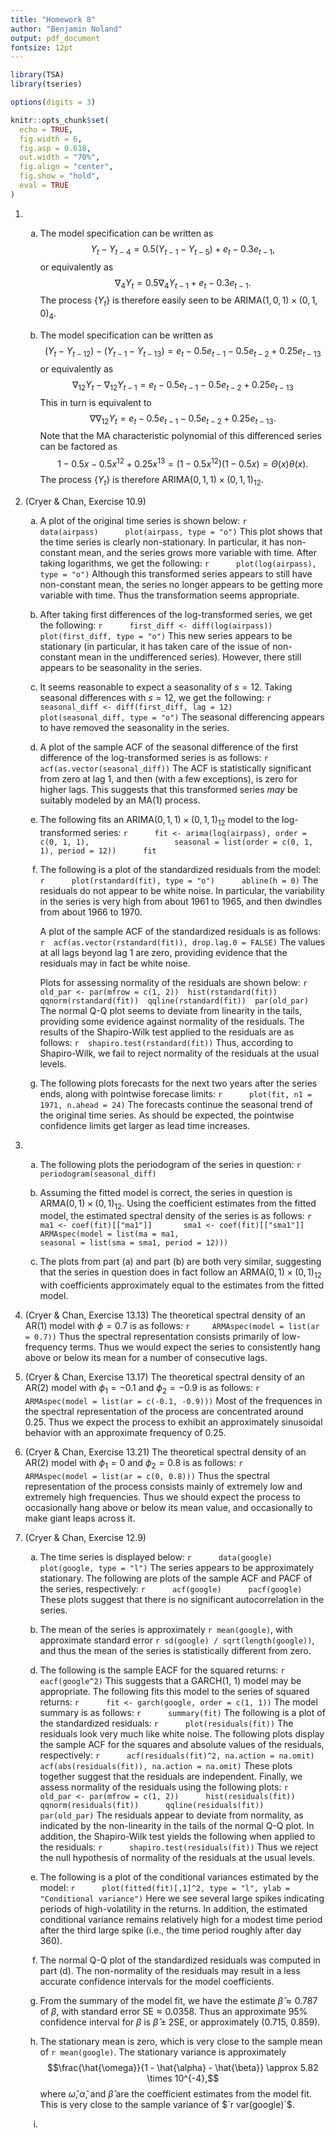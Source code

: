 ```yaml
---
title: "Homework 8"
author: "Benjamin Noland"
output: pdf_document
fontsize: 12pt
---
```


```r
library(TSA)
library(tseries)

options(digits = 3)

knitr::opts_chunk$set(
  echo = TRUE,
  fig.width = 6,
  fig.asp = 0.618,
  out.width = "70%",
  fig.align = "center",
  fig.show = "hold",
  eval = TRUE
)
```

\newcommand{\var}{\mathrm{Var}}
\newcommand{\cov}{\mathrm{Cov}}
\newcommand{\corr}{\mathrm{Corr}}
\newcommand{\E}{\mathrm{E}}
\newcommand{\pr}{\mathrm{P}}

1.
    a. The model specification can be written as
    $$Y_t - Y_{t-4} = 0.5(Y_{t-1} - Y_{t-5}) + e_t - 0.3e_{t-1},$$
    or equivalently as
    $$\nabla_4 Y_t = 0.5\nabla_4 Y_{t-1} + e_t - 0.3e_{t-1}.$$
    The process $\{Y_t\}$ is therefore easily seen to be ARIMA$(1, 0, 1) \times
    (0, 1, 0)_4$.
    
    b. The model specification can be written as
    $$(Y_t - Y_{t-12}) - (Y_{t-1} - Y_{t-13})
      = e_t - 0.5e_{t-1} - 0.5e_{t-2} + 0.25e_{t-13}$$
    or equivalently as
    $$\nabla_{12} Y_t - \nabla_{12} Y_{t-1}
      = e_t - 0.5e_{t-1} - 0.5e_{t-2} + 0.25e_{t-13}$$
    This in turn is equivalent to
    $$\nabla \nabla_{12} Y_t = e_t - 0.5e_{t-1} - 0.5e_{t-2} + 0.25e_{t-13}.$$
    Note that the MA characteristic polynomial of this differenced series can be
    factored as
    $$1 - 0.5x - 0.5x^{12} + 0.25x^{13}
      = (1 - 0.5x^{12})(1 - 0.5x)
      = \Theta(x) \theta(x).$$
    The process $\{Y_t\}$ is therefore ARIMA$(0, 1, 1) \times (0, 1, 1)_{12}$.

2. (Cryer & Chan, Exercise 10.9)
    a. A plot of the original time series is shown below:
        ```r
        data(airpass)
        plot(airpass, type = "o")
        ```
        This plot shows that the time series is clearly non-stationary. In
        particular, it has non-constant mean, and the series grows more variable
        with time. After taking logarithms, we get the following:
        ```r
        plot(log(airpass), type = "o")
        ```
        Although this transformed series appears to still have non-constant
        mean, the series no longer appears to be getting more variable with
        time. Thus the transformation seems appropriate.
    
    b. After taking first differences of the log-transformed series, we get the
    following:
        ```r
        first_diff <- diff(log(airpass))
        plot(first_diff, type = "o")
        ```
        This new series appears to be stationary (in particular, it has taken
        care of the issue of non-constant mean in the undifferenced series).
        However, there still appears to be seasonality in the series.
        
    c. It seems reasonable to expect a seasonality of $s = 12$. Taking seasonal
    differences with $s = 12$, we get the following:
        ```r
        seasonal_diff <- diff(first_diff, lag = 12)
        plot(seasonal_diff, type = "o")
        ```
        The seasonal differencing appears to have removed the seasonality in the
        series.
    
    d. A plot of the sample ACF of the seasonal difference of the first
    difference of the log-transformed series is as follows:
        ```r
        acf(as.vector(seasonal_diff))
        ```
        The ACF is statistically significant from zero at lag 1, and then (with
        a few exceptions), is zero for higher lags. This suggests that this
        transformed series *may* be suitably modeled by an MA(1) process.
    
    e. The following fits an ARIMA$(0, 1, 1) \times (0, 1, 1)_{12}$ model to the
    log-transformed series:
        ```r
        fit <- arima(log(airpass), order = c(0, 1, 1),
                     seasonal = list(order = c(0, 1, 1), period = 12))
        fit
        ```

    <!-- TODO: May want to drop first 13 residuals in the following. -->
    f. The following is a plot of the standardized residuals from the model:
        ```r
        plot(rstandard(fit), type = "o")
        abline(h = 0)
        ```
        The residuals do not appear to be white noise. In particular, the
        variability in the series is very high from about 1961 to 1965, and then
        dwindles from about 1966 to 1970.
        
        A plot of the sample ACF of the standardized residuals is as follows:
        ```r
        acf(as.vector(rstandard(fit)), drop.lag.0 = FALSE)
        ```
        The values at all lags beyond lag 1 are zero, providing evidence that
        the residuals may in fact be white noise.
        
        Plots for assessing normality of the residuals are shown below:
        ```r
        old_par <- par(mfrow = c(1, 2))
        hist(rstandard(fit))
        qqnorm(rstandard(fit))
        qqline(rstandard(fit))
        par(old_par)
        ```
        The normal Q-Q plot seems to deviate from linearity in the tails,
        providing some evidence against normality of the residuals. The results
        of the Shapiro-Wilk test applied to the residuals are as follows:
        ```r
        shapiro.test(rstandard(fit))
        ```
        Thus, according to Shapiro-Wilk, we fail to reject normality of the
        residuals at the usual levels.
    
    g. The following plots forecasts for the next two years after the series
    ends, along with pointwise forecase limits:
        ```r
        plot(fit, n1 = 1971, n.ahead = 24)
        ```
        The forecasts continue the seasonal trend of the original time series.
        As should be expected, the pointwise confidence limits get larger as
        lead time increases.

3.
    a. The following plots the periodogram of the series in question:
        ```r
        periodogram(seasonal_diff)
        ```

    b. Assuming the fitted model is correct, the series in question is
    ARMA$(0, 1) \times (0, 1)_{12}$. Using the coefficient estimates from the
    fitted model, the estimated spectral density of the series is as follows:
        ```r
        ma1 <- coef(fit)[["ma1"]]
        sma1 <- coef(fit)[["sma1"]]
        ARMAspec(model = list(ma = ma1,
                              seasonal = list(sma = sma1, period = 12)))
        ```

    c. The plots from part (a) and part (b) are both very similar, suggesting
    that the series in question does in fact follow an ARMA$(0, 1) \times (0,
    1)_{12}$ with coefficients approximately equal to the estimates from the
    fitted model.

4. (Cryer & Chan, Exercise 13.13) The theoretical spectral density of an AR(1)
model with $\phi = 0.7$ is as follows:
    ```r
    ARMAspec(model = list(ar = 0.7))
    ```
    Thus the spectral representation consists primarily of low-frequency terms.
    Thus we would expect the series to consistently hang above or below its mean
    for a number of consecutive lags.

5. (Cryer & Chan, Exercise 13.17) The theoretical spectral density of an AR(2)
model with $\phi_1 = -0.1$ and $\phi_2 = -0.9$ is as follows:
    ```r
    ARMAspec(model = list(ar = c(-0.1, -0.9)))
    ```
    Most of the frequences in the spectral representation of the process are
    concentrated around 0.25. Thus we expect the process to exhibit an
    approximately sinusoidal behavior with an approximate frequency of 0.25.

6. (Cryer & Chan, Exercise 13.21) The theoretical spectral density of an AR(2)
model with $\phi_1 = 0$ and $\phi_2 = 0.8$ is as follows:
    ```r
    ARMAspec(model = list(ar = c(0, 0.8)))
    ```
    Thus the spectral representation of the process consists mainly of extremely
    low and extremely high frequencies. Thus we should expect the process to
    occasionally hang above or below its mean value, and occasionally to make
    giant leaps across it.

7. (Cryer & Chan, Exercise 12.9)
    a. The time series is displayed below:
        ```r
        data(google)
        plot(google, type = "l")
        ```
        The series appears to be approximately stationary. The following are
        plots of the sample ACF and PACF of the series, respectively:
        ```r
        acf(google)
        pacf(google)
        ```
        These plots suggest that there is no significant autocorrelation in the
        series.
    
    b. The mean of the series is approximately `r mean(google)`, with
    approximate standard error `r sd(google) / sqrt(length(google))`, and thus
    the mean of the series is statistically different from zero.
    
    <!-- -->
    d. The following is the sample EACF for the squared returns:
        ```r
        eacf(google^2)
        ```
        This suggests that a GARCH(1, 1) model may be appropriate. The following
        fits this model to the series of squared returns:
        ```r
        fit <- garch(google, order = c(1, 1))
        ```
        The model summary is as follows:
        ```r
        summary(fit)
        ```
        The following is a plot of the standardized residuals:
        ```r
        plot(residuals(fit))
        ```
        The residuals look very much like white noise. The following plots display
        the sample ACF for the squares and absolute values of the residuals,
        respectively:
        ```r
        acf(residuals(fit)^2, na.action = na.omit)
        acf(abs(residuals(fit)), na.action = na.omit)
        ```
        These plots together suggest that the residuals are independent. Finally, we
        assess normality of the residuals using the following plots:
        ```r
        old_par <- par(mfrow = c(1, 2))
        hist(residuals(fit))
        qqnorm(residuals(fit))
        qqline(residuals(fit))
        par(old_par)
        ```
        The residuals appear to deviate from normality, as indicated by the
        non-linearity in the tails of the normal Q-Q plot. In addition, the
        Shapiro-Wilk test yields the following when applied to the residuals:
        ```r
        shapiro.test(residuals(fit))
        ```
        Thus we reject the null hypothesis of normality of the residuals at the
        usual levels.
    
    e. The following is a plot of the conditional variances estimated by the
    model:
        ```r
        plot(fitted(fit)[,1]^2, type = "l", ylab = "Conditional variance")
        ```
        Here we see several large spikes indicating periods of high-volatility
        in the returns. In addition, the estimated conditional variance remains
        relatively high for a modest time period after the third large spike
        (i.e., the time period roughly after day 360).
    
    f. The normal Q-Q plot of the standardized residuals was computed in part
    (d). The non-normality of the residuals may result in a less accurate
    confidence intervals for the model coefficients.

    g. From the summary of the model fit, we have the estimate $\hat{\beta}
    \approx 0.787$ of $\beta$, with standard error $\mathrm{SE} \approx 0.0358$.
    Thus an approximate 95\% confidence interval for $\beta$ is $\hat{\beta} \pm
    2\mathrm{SE}$, or approximately (0.715, 0.859).

    h. The stationary mean is zero, which is very close to the sample mean of
    `r mean(google)`. The stationary variance is
    approximately
    $$\frac{\hat{\omega}}{1 - \hat{\alpha} - \hat{\beta}}
      \approx 5.82 \times 10^{-4},$$
    where $\hat{\omega}, \hat{\alpha}$, and $\hat{\beta}$ are the coefficient
    estimates from the model fit. This is very close to the sample variance of
    $`r var(google)`$.

    i.
